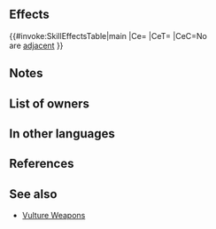 {{Weapon Infobox
|tagid=SID_禿鷹の槍
|intID=3341
|image=wep_lc133
|exclusive=0
|weaponType=Lance
|cost=200
|might=10
|range=1
|effect=If unit is not adjacent to an ally, inflicts penalty on foe's Atk/Def during combat = 5 + any current penalty on each of those stats. (Example: if foe has -7 penalty to Atk, inflicts Atk-12, for a net penalty of Atk-19 during combat.) Calculates each stat penalty independently.
|statModifiers=0,10,0,0,0
|required=Steel Lance
|next=Vulture Lance+
|promotionRarity=5
|promotionTier=1
|properties=random_owner
}}
==Effects==
{{#invoke:SkillEffectsTable|main
|Ce={{Eft|Temporary Debuffs|Atk/Def|5 + {{SEt|penalties}}<br>on {{Tgt|Foe}}'s Atk/Def}}
|CeT={{Tgt|Foe}}
|CeC=No {{Tgt|Allies}}<br>are [[adjacent]]
}}

==Notes==
{{TemporaryDebufffromPenalty}}
==List of owners==
{{Skill Hero List}}
==In other languages==
{{OtherLanguages
|japanese=禿鷹の槍
|german=Geierlanze
|spanishEU=Lanza buitre
|spanishLA=Lanza buitre
|french=Lance vautour
|italian=Lanciavvoltoio
|chineseTW=禿鷹之槍
|portuguese=Lança abutre
}}
==References==
<references/>
==See also==
{{See also skills|cond=Description LIKE '%penalty on foe_s%+%current penalty on each of those stats%' AND Description NOT LIKE '%【Foe Penalty Doubler】%' AND WikiName NOT LIKE '%vulture%' AND Exclusive=1}}
* [[Skill families/Weapons#Vulture|Vulture Weapons]]
{{Weapons Navbox}}